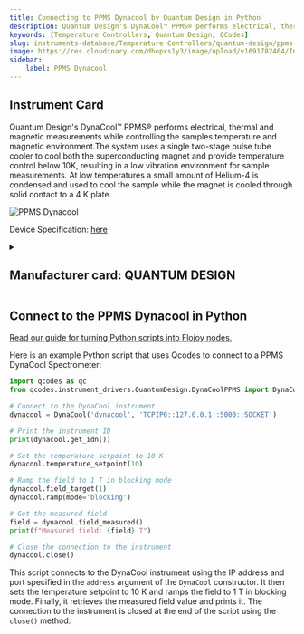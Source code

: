 ```yaml
---
title: Connecting to PPMS Dynacool by Quantum Design in Python
description: Quantum Design's DynaCool™ PPMS® performs electrical, thermal and magnetic measurements while controlling the samples temperature and magnetic environment.The system uses a single two-stage pulse tube cooler to cool both the superconducting magnet and provide temperature control below 10K, resulting in a low vibration environment for sample measurements. At low temperatures a small amount of Helium-4 is condensed and used to cool the sample while the magnet is cooled through solid contact to a 4 K plate.
keywords: [Temperature Controllers, Quantum Design, QCodes] 
slug: instruments-database/Temperature Controllers/quantum-design/ppms-dynacool 
image: https://res.cloudinary.com/dhopxs1y3/image/upload/v1691782464/Instruments/Spectrometers/PPMS-Dynacool/PPMS-Dynacool.png
sidebar:
    label: PPMS Dynacool 
---
```



## Instrument Card

Quantum Design's DynaCool™ PPMS® performs electrical, thermal and magnetic measurements while controlling the samples temperature and magnetic environment.The system uses a single two-stage pulse tube cooler to cool both the superconducting magnet and provide temperature control below 10K, resulting in a low vibration environment for sample measurements. At low temperatures a small amount of Helium-4 is condensed and used to cool the sample while the magnet is cooled through solid contact to a 4 K plate.

![PPMS Dynacool](https://res.cloudinary.com/dhopxs1y3/image/upload/v1691782464/Instruments/Spectrometers/PPMS-Dynacool/PPMS-Dynacool.png)

Device Specification: [here](https://www.qdusa.com/siteDocs/productBrochures/1307-010.pdf)

<details style={{ marginTop: "15px"}}>
<summary><h2 style={{display:'inline'}}>Manufacturer card: QUANTUM DESIGN</h2></summary>

![QUANTUM DESIGN](https://res.cloudinary.com/dhopxs1y3/image/upload/v1692126008/Instruments/Vendor%20Logos/QuantumDesign.png)

Quantum Design manufactures automated temperature and magnetic field testing platforms.

- Headquarters: San Diego, California
- Yearly Revenue (millions, USD): 41.5
- Vendor Website: [here](https://www.qdusa.com/)

</details>


<FeaturedInstrumentVideo category="TEMPERATURE_CONTROLLERS" />

## Connect to the PPMS Dynacool in Python

[Read our guide for turning Python scripts into Flojoy nodes.](https://docs.flojoy.ai/contribution/blocks/custom-flojoy-block/)



<Tabs>
<TabItem value="Flojoy" label="Flojoy" className="flojoy-instrument-tabs">

<SectionsCard category="TEMPERATURE_CONTROLLERS" manufacturer="Quantum Design"></SectionsCard>

</TabItem>
<TabItem value="QCodes" label="QCodes">

Here is an example Python script that uses Qcodes to connect to a PPMS DynaCool Spectrometer:

```python
import qcodes as qc
from qcodes.instrument_drivers.QuantumDesign.DynaCoolPPMS import DynaCool

# Connect to the DynaCool instrument
dynacool = DynaCool('dynacool', 'TCPIP0::127.0.0.1::5000::SOCKET')

# Print the instrument ID
print(dynacool.get_idn())

# Set the temperature setpoint to 10 K
dynacool.temperature_setpoint(10)

# Ramp the field to 1 T in blocking mode
dynacool.field_target(1)
dynacool.ramp(mode='blocking')

# Get the measured field
field = dynacool.field_measured()
print(f"Measured field: {field} T")

# Close the connection to the instrument
dynacool.close()
```

This script connects to the DynaCool instrument using the IP address and port specified in the `address` argument of the `DynaCool` constructor. It then sets the temperature setpoint to 10 K and ramps the field to 1 T in blocking mode. Finally, it retrieves the measured field value and prints it. The connection to the instrument is closed at the end of the script using the `close()` method.

</TabItem>
</Tabs>
